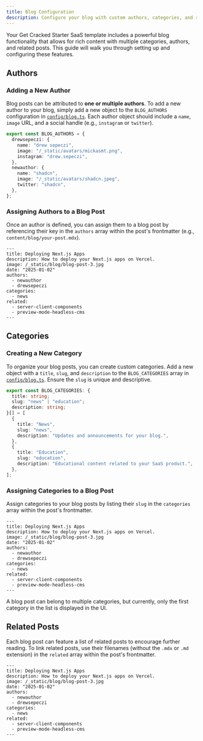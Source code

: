 ```yaml
---
title: Blog Configuration
description: Configure your blog with custom authors, categories, and related posts within your Get Cracked Starter SaaS template.
---
```


Your Get Cracked Starter SaaS template includes a powerful blog functionality that allows for rich content with multiple categories, authors, and related posts. This guide will walk you through setting up and configuring these features.

## Authors

### Adding a New Author

Blog posts can be attributed to **one or multiple authors**. To add a new author to your blog, simply add a new object to the `BLOG_AUTHORS` configuration in [`config/blog.ts`](config/blog.ts). Each author object should include a `name`, `image` URL, and a social handle (e.g., `instagram` or `twitter`).

```ts title="config/blog.ts" {7-11}
export const BLOG_AUTHORS = {
  drewsepeczi: {
    name: "drew sepeczi",
    image: "/_static/avatars/mickasmt.png",
    instagram: "drew.sepeczi",
  },
  newauthor: {
    name: "shadcn",
    image: "/_static/avatars/shadcn.jpeg",
    twitter: "shadcn",
  },
};
```

### Assigning Authors to a Blog Post

Once an author is defined, you can assign them to a blog post by referencing their key in the `authors` array within the post's frontmatter (e.g., `content/blog/your-post.mdx`).

```mdx {6-8}
---
title: Deploying Next.js Apps
description: How to deploy your Next.js apps on Vercel.
image: /_static/blog/blog-post-3.jpg
date: "2025-01-02"
authors:
  - newauthor
  - drewsepeczi
categories:
  - news
related:
  - server-client-components
  - preview-mode-headless-cms
---
```

## Categories

### Creating a New Category

To organize your blog posts, you can create custom categories. Add a new object with a `title`, `slug`, and `description` to the `BLOG_CATEGORIES` array in [`config/blog.ts`](config/blog.ts). Ensure the `slug` is unique and descriptive.

```ts title="config/blog.ts" {3,6-10}
export const BLOG_CATEGORIES: {
  title: string;
  slug: "news" | "education";
  description: string;
}[] = [
  {
    title: "News",
    slug: "news",
    description: "Updates and announcements for your blog.",
  },
  {
    title: "Education",
    slug: "education",
    description: "Educational content related to your SaaS product.",
  },
];
```

### Assigning Categories to a Blog Post

Assign categories to your blog posts by listing their `slug` in the `categories` array within the post's frontmatter.

```mdx {9-10}
---
title: Deploying Next.js Apps
description: How to deploy your Next.js apps on Vercel.
image: /_static/blog/blog-post-3.jpg
date: "2025-01-02"
authors:
  - newauthor
  - drewsepeczi
categories:
  - news
related:
  - server-client-components
  - preview-mode-headless-cms
---
```

<Callout type="warning">
  A blog post can belong to multiple categories, but currently, only the first
  category in the list is displayed in the UI.
</Callout>

## Related Posts

Each blog post can feature a list of related posts to encourage further reading. To link related posts, use their filenames (without the `.mdx` or `.md` extension) in the `related` array within the post's frontmatter.

```mdx {11-13}
---
title: Deploying Next.js Apps
description: How to deploy your Next.js apps on Vercel.
image: /_static/blog/blog-post-3.jpg
date: "2025-01-02"
authors:
  - newauthor
  - drewsepeczi
categories:
  - news
related:
  - server-client-components
  - preview-mode-headless-cms
---
```
